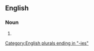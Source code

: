 ==English==

===Noun===
{{head|en|noun form}}

# {{plural of|en|notability}}

[[Category:English plurals ending in "-ies"]]